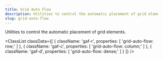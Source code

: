 ```yaml
---
title: Grid Auto Flow
description: Utilities to control the automatic placement of grid elements.
slug: grid-auto-flow
---
```



Utilities to control the automatic placement of grid elements.

<ClassList
  classData={[
    {
        className: 'gaf-r',
        properties: [
            'grid-auto-flow: row;'
        ]
    },
    {
        className: 'gaf-c',
        properties: [
            'grid-auto-flow: column;'
        ]
    },
    {
        className: 'gaf-d',
        properties: [
            'grid-auto-flow: dense;'
        ]
    }
  ]}
/>